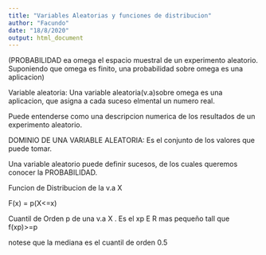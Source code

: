 ```yaml
---
title: "Variables Aleatorias y funciones de distribucion"
author: "Facundo"
date: "18/8/2020"
output: html_document
---
```


(PROBABILIDAD ea omega el espacio muestral de un experimento aleatorio. Suponiendo que omega es finito, una probabilidad sobre omega es una aplicacion)


Variable aleatoria: Una variable aleatoria(v.a)sobre omega es una aplicacion, que asigna a cada suceso elmental un numero real.

Puede entenderse como una descripcion numerica de los resultados de un experimento aleatorio.

DOMINIO DE UNA VARIABLE ALEATORIA: Es el conjunto de los valores que puede tomar.

Una variable aleatorio puede definir sucesos, de los cuales queremos conocer la PROBABILIDAD.


Funcion de Distribucion de la v.a X 

F(x) = p(X<=x)


Cuantil de Orden p de una v.a X .
Es el xp E R mas pequeño tall que f(xp)>=p

notese que la mediana es el cuantil de orden 0.5